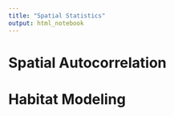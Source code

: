 ```yaml
---
title: "Spatial Statistics"
output: html_notebook
---
```





# Spatial Autocorrelation





# Habitat Modeling

